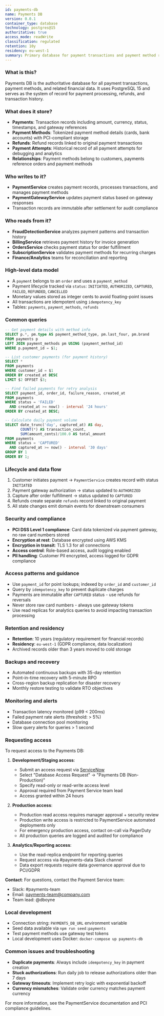 ```yaml
---
id: payments-db
name: Payments DB
version: 0.0.1
container_type: database
technology: postgres@15
authoritative: true
access_mode: readWrite
classification: regulated
retention: 10y
residency: eu-west-1
summary: Primary database for payment transactions and payment method records
---
```


<NodeGraph />

### What is this?
Payments DB is the authoritative database for all payment transactions, payment methods, and related financial data. It uses PostgreSQL 15 and serves as the system of record for payment processing, refunds, and transaction history.

### What does it store?
- **Payments**: Transaction records including amount, currency, status, timestamps, and gateway references
- **Payment Methods**: Tokenized payment method details (cards, bank accounts) with PCI-compliant storage
- **Refunds**: Refund records linked to original payment transactions
- **Payment Attempts**: Historical record of all payment attempts for debugging and analytics
- **Relationships**: Payment methods belong to customers, payments reference orders and payment methods

### Who writes to it?
- **PaymentService** creates payment records, processes transactions, and manages payment methods
- **PaymentGatewayService** updates payment status based on gateway responses
- Transaction records are immutable after settlement for audit compliance

### Who reads from it?
- **FraudDetectionService** analyzes payment patterns and transaction history
- **BillingService** retrieves payment history for invoice generation
- **OrdersService** checks payment status for order fulfillment
- **SubscriptionService** validates payment methods for recurring charges
- **Finance/Analytics** teams for reconciliation and reporting

### High-level data model
- A `payment` belongs to an `order` and uses a `payment_method`
- Payment lifecycle tracked via `status`: `INITIATED`, `AUTHORIZED`, `CAPTURED`, `FAILED`, `REFUNDED`, `CANCELLED`
- Monetary values stored as integer cents to avoid floating-point issues
- All transactions are idempotent using `idempotency_key`
- Tables: `payments`, `payment_methods`, `refunds`

### Common queries
```sql
-- Get payment details with method info
SELECT p.*, pm.type AS payment_method_type, pm.last_four, pm.brand
FROM payments p
LEFT JOIN payment_methods pm USING (payment_method_id)
WHERE p.payment_id = $1;

-- List customer payments (for payment history)
SELECT *
FROM payments
WHERE customer_id = $1
ORDER BY created_at DESC
LIMIT $2 OFFSET $3;

-- Find failed payments for retry analysis
SELECT payment_id, order_id, failure_reason, created_at
FROM payments
WHERE status = 'FAILED'
  AND created_at >= now() - interval '24 hours'
ORDER BY created_at DESC;

-- Calculate daily payment volume
SELECT date_trunc('day', captured_at) AS day,
       COUNT(*) AS transaction_count,
       SUM(amount_cents)/100.0 AS total_amount
FROM payments
WHERE status = 'CAPTURED'
  AND captured_at >= now() - interval '30 days'
GROUP BY 1
ORDER BY 1;
```

### Lifecycle and data flow
1. Customer initiates payment → `PaymentService` creates record with status `INITIATED`
2. Payment gateway authorization → status updated to `AUTHORIZED`
3. Capture after order fulfillment → status updated to `CAPTURED`
4. Refunds create separate `refunds` record linked to original payment
5. All state changes emit domain events for downstream consumers

### Security and compliance
- **PCI DSS Level 1 compliance**: Card data tokenized via payment gateway, no raw card numbers stored
- **Encryption at rest**: Database encrypted using AWS KMS
- **Encryption in transit**: TLS 1.3 for all connections
- **Access control**: Role-based access, audit logging enabled
- **PII handling**: Customer PII encrypted, access logged for GDPR compliance

### Access patterns and guidance
- Use `payment_id` for point lookups; indexed by `order_id` and `customer_id`
- Query by `idempotency_key` to prevent duplicate charges
- Payments are immutable after `CAPTURED` status - use refunds for reversals
- Never store raw card numbers - always use gateway tokens
- Use read replicas for analytics queries to avoid impacting transaction processing

### Retention and residency
- **Retention**: 10 years (regulatory requirement for financial records)
- **Residency**: `eu-west-1` (GDPR compliance, data localization)
- Archived records older than 3 years moved to cold storage

### Backups and recovery
- Automated continuous backups with 35-day retention
- Point-in-time recovery with 5-minute RPO
- Cross-region backup replication for disaster recovery
- Monthly restore testing to validate RTO objectives

### Monitoring and alerts
- Transaction latency monitored (p99 < 200ms)
- Failed payment rate alerts (threshold: > 5%)
- Database connection pool monitoring
- Slow query alerts for queries > 1 second

### Requesting access
To request access to the Payments DB:

1. **Development/Staging access**:
   - Submit an access request via [ServiceNow](https://company.service-now.com)
   - Select "Database Access Request" → "Payments DB (Non-Production)"
   - Specify read-only or read-write access level
   - Approval required from Payment Service team lead
   - Access granted within 24 hours

2. **Production access**:
   - Production read access requires manager approval + security review
   - Production write access is restricted to PaymentService automated deployments only
   - For emergency production access, contact on-call via PagerDuty
   - All production queries are logged and audited for compliance

3. **Analytics/Reporting access**:
   - Use the read-replica endpoint for reporting queries
   - Request access via #payments-data Slack channel
   - Data export requests require data governance approval due to PCI/GDPR

**Contact**: For questions, contact the Payment Service team:
- Slack: #payments-team
- Email: payments-team@company.com
- Team lead: @dboyne

### Local development
- Connection string: `PAYMENTS_DB_URL` environment variable
- Seed data available via `npm run seed:payments`
- Test payment methods use gateway test tokens
- Local development uses Docker: `docker-compose up payments-db`

### Common issues and troubleshooting
- **Duplicate payments**: Always include `idempotency_key` in payment creation
- **Stuck authorizations**: Run daily job to release authorizations older than 7 days
- **Gateway timeouts**: Implement retry logic with exponential backoff
- **Currency mismatches**: Validate order currency matches payment currency

For more information, see the PaymentService documentation and PCI compliance guidelines.